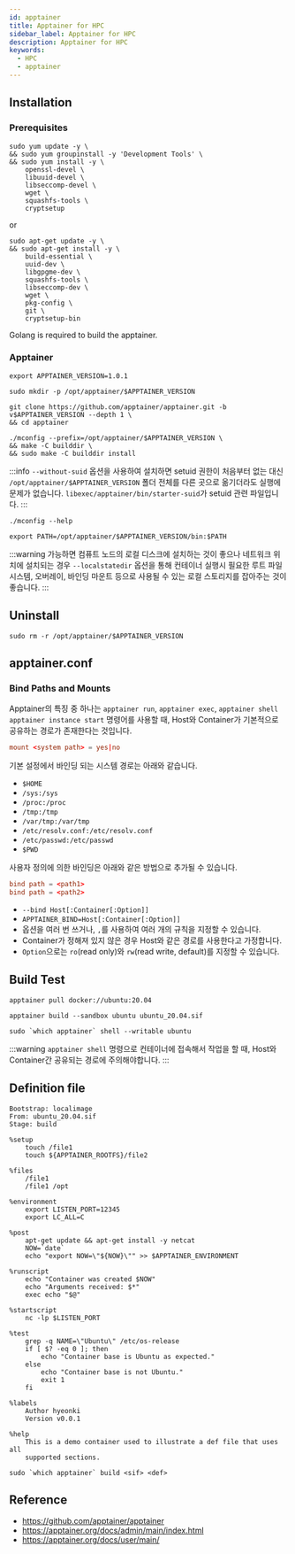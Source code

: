 ```yaml
---
id: apptainer
title: Apptainer for HPC
sidebar_label: Apptainer for HPC
description: Apptainer for HPC
keywords:
  - HPC
  - apptainer
---
```


## Installation

### Prerequisites

```shell
sudo yum update -y \
&& sudo yum groupinstall -y 'Development Tools' \
&& sudo yum install -y \
    openssl-devel \
    libuuid-devel \
    libseccomp-devel \
    wget \
    squashfs-tools \
    cryptsetup
```

or

```shell
sudo apt-get update -y \
&& sudo apt-get install -y \
    build-essential \
    uuid-dev \
    libgpgme-dev \
    squashfs-tools \
    libseccomp-dev \
    wget \
    pkg-config \
    git \
    cryptsetup-bin
```

Golang is required to build the apptainer.

### Apptainer

```shell
export APPTAINER_VERSION=1.0.1
```

```shell
sudo mkdir -p /opt/apptainer/$APPTAINER_VERSION
```

```shell
git clone https://github.com/apptainer/apptainer.git -b v$APPTAINER_VERSION --depth 1 \
&& cd apptainer
```

```shell
./mconfig --prefix=/opt/apptainer/$APPTAINER_VERSION \
&& make -C builddir \
&& sudo make -C builddir install
```

:::info
`--without-suid` 옵션을 사용하여 설치하면 setuid 권한이 처음부터 없는 대신 `/opt/apptainer/$APPTAINER_VERSION` 폴더 전체를 다른 곳으로 옮기더라도 실행에 문제가 없습니다. `libexec/apptainer/bin/starter-suid`가 setuid 관련 파일입니다.
:::

`./mconfig --help`

```shell
export PATH=/opt/apptainer/$APPTAINER_VERSION/bin:$PATH
```

:::warning
가능하면 컴퓨트 노드의 로컬 디스크에 설치하는 것이 좋으나 네트워크 위치에 설치되는 경우 `--localstatedir` 옵션을 통해 컨테이너 실행시 필요한 루트 파일 시스템, 오버레이, 바인딩 마운트 등으로 사용될 수 있는 로컬 스토리지를 잡아주는 것이 좋습니다.
:::

## Uninstall

```shell
sudo rm -r /opt/apptainer/$APPTAINER_VERSION
```

## apptainer.conf

### Bind Paths and Mounts

Apptainer의 특징 중 하나는 `apptainer run`, `apptainer exec`, `apptainer shell` `apptainer instance start` 명령어를 사용할 때, Host와 Container가 기본적으로 공유하는 경로가 존재한다는 것입니다.

```conf title="apptainer.conf"
mount <system path> = yes|no
```

기본 설정에서 바인딩 되는 시스템 경로는 아래와 같습니다.

- `$HOME`
- `/sys:/sys`
- `/proc:/proc`
- `/tmp:/tmp`
- `/var/tmp:/var/tmp`
- `/etc/resolv.conf:/etc/resolv.conf`
- `/etc/passwd:/etc/passwd`
- `$PWD`

사용자 정의에 의한 바인딩은 아래와 같은 방법으로 추가될 수 있습니다.

```conf title="apptainer.conf"
bind path = <path1>
bind path = <path2>
```

- `--bind Host[:Container[:Option]]`
- `APPTAINER_BIND=Host[:Container[:Option]]`
- 옵션을 여러 번 쓰거나, `,`를 사용하여 여러 개의 규칙을 지정할 수 있습니다.
- Container가 정해져 있지 않은 경우 Host와 같은 경로를 사용한다고 가정합니다.
- `Option`으로는 `ro`(read only)와 `rw`(read write, default)를 지정할 수 있습니다.

## Build Test

```shell
apptainer pull docker://ubuntu:20.04
```

```shell
apptainer build --sandbox ubuntu ubuntu_20.04.sif
```

```shell
sudo `which apptainer` shell --writable ubuntu
```

:::warning
`apptainer shell` 명령으로 컨테이너에 접속해서 작업을 할 때, Host와 Container간 공유되는 경로에 주의해야합니다.
:::

## Definition file

```shell
Bootstrap: localimage
From: ubuntu_20.04.sif
Stage: build

%setup
    touch /file1
    touch ${APPTAINER_ROOTFS}/file2

%files
    /file1
    /file1 /opt

%environment
    export LISTEN_PORT=12345
    export LC_ALL=C

%post
    apt-get update && apt-get install -y netcat
    NOW=`date`
    echo "export NOW=\"${NOW}\"" >> $APPTAINER_ENVIRONMENT

%runscript
    echo "Container was created $NOW"
    echo "Arguments received: $*"
    exec echo "$@"

%startscript
    nc -lp $LISTEN_PORT

%test
    grep -q NAME=\"Ubuntu\" /etc/os-release
    if [ $? -eq 0 ]; then
        echo "Container base is Ubuntu as expected."
    else
        echo "Container base is not Ubuntu."
        exit 1
    fi

%labels
    Author hyeonki
    Version v0.0.1

%help
    This is a demo container used to illustrate a def file that uses all
    supported sections.
```

```shell
sudo `which apptainer` build <sif> <def>
```

## Reference

- https://github.com/apptainer/apptainer
- https://apptainer.org/docs/admin/main/index.html
- https://apptainer.org/docs/user/main/
